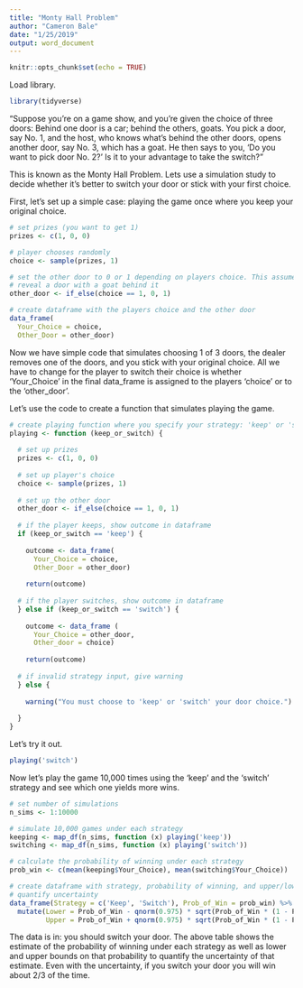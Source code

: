 ```yaml
---
title: "Monty Hall Problem"
author: "Cameron Bale"
date: "1/25/2019"
output: word_document
---
```


```r
knitr::opts_chunk$set(echo = TRUE)
```

Load library.
```r
library(tidyverse)
```

“Suppose you’re on a game show, and you’re given the choice of three doors: Behind one door is a car;
behind the others, goats. You pick a door, say No. 1, and the host, who knows what’s behind the other
doors, opens another door, say No. 3, which has a goat. He then says to you, ‘Do you want to pick door
No. 2?’ Is it to your advantage to take the switch?”

This is known as the Monty Hall Problem. Lets use a simulation study to decide whether it's better
to switch your door or stick with your first choice.

First, let's set up a simple case: playing the game once where you keep your original choice.
```r
# set prizes (you want to get 1)
prizes <- c(1, 0, 0)

# player chooses randomly
choice <- sample(prizes, 1)

# set the other door to 0 or 1 depending on players choice. This assumes the host would only
# reveal a door with a goat behind it
other_door <- if_else(choice == 1, 0, 1)

# create dataframe with the players choice and the other door
data_frame(
  Your_Choice = choice,
  Other_Door = other_door)
```

Now we have simple code that simulates choosing 1 of 3 doors, the dealer removes one of the doors,
and you stick with your original choice. All we have to change for the player to switch their choice
is whether 'Your_Choice' in the final data_frame is assigned to the players 'choice' or to the
'other_door'.

Let's use the code to create a function that simulates playing the game.
```r
# create playing function where you specify your strategy: 'keep' or 'switch'
playing <- function (keep_or_switch) {
  
  # set up prizes
  prizes <- c(1, 0, 0)
  
  # set up player's choice
  choice <- sample(prizes, 1)
  
  # set up the other door
  other_door <- if_else(choice == 1, 0, 1)
  
  # if the player keeps, show outcome in dataframe
  if (keep_or_switch == 'keep') {
    
    outcome <- data_frame(
      Your_Choice = choice,
      Other_Door = other_door)
    
    return(outcome)
  
  # if the player switches, show outcome in dataframe  
  } else if (keep_or_switch == 'switch') {
    
    outcome <- data_frame (
      Your_Choice = other_door,
      Other_door = choice)
    
    return(outcome)
  
  # if invalid strategy input, give warning  
  } else {
    
    warning("You must choose to 'keep' or 'switch' your door choice.")
    
  }
}
```

Let's try it out.
```r
playing('switch')
```

Now let's play the game 10,000 times using the 'keep' and the 'switch' strategy and see which one
yields more wins.
```r
# set number of simulations
n_sims <- 1:10000

# simulate 10,000 games under each strategy
keeping <- map_df(n_sims, function (x) playing('keep'))
switching <- map_df(n_sims, function (x) playing('switch'))

# calculate the probability of winning under each strategy
prob_win <- c(mean(keeping$Your_Choice), mean(switching$Your_Choice))

# create dataframe with strategy, probability of winning, and upper/lower confidence bounds to
# quantify uncertainty
data_frame(Strategy = c('Keep', 'Switch'), Prob_of_Win = prob_win) %>%
  mutate(Lower = Prob_of_Win - qnorm(0.975) * sqrt(Prob_of_Win * (1 - Prob_of_Win) / length(n_sims)),
         Upper = Prob_of_Win + qnorm(0.975) * sqrt(Prob_of_Win * (1 - Prob_of_Win) / length(n_sims)))
```

The data is in: you should switch your door. The above table shows the estimate of the probability 
of winning under each strategy as well as lower and upper bounds on that probability to quantify the 
uncertainty of that estimate. Even with the uncertainty, if you switch your door you will win about
2/3 of the time.